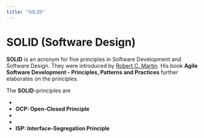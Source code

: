 ```yaml
---
title: "SOLID"
---
```



# SOLID (Software Design)

**SOLID** is an acronym for five principles in Software Development and Software Design. They were introduced by
[Robert C. Martin](https://en.wikipedia.org/wiki/Robert_C._Martin). His book **Agile Software Development - Principles, Patterns and Practices** <BibRef name="ASD" /> further elaborates on the principles.

The **SOLID**-principles are

 - <GlosRef name="SRP: Single Responsibility Principle" file="sd.singleresponsibilityprinciple" /> <BibRef name="ASD" pp="95"/>
 - **OCP: Open-Closed Principle**  <BibRef name="ASD" pp="99"/>
 - <GlosRef name="LSP: Liskov Substitution Principle" file="sd.liskovsubstitutionprinciple" />  <BibRef name="ASD" pp="111"/>
 - <GlosRef name="DIP: Dependency-Inversion Principle" file="sd.dependencyinversionprinciple" />  <BibRef name="ASD" pp="127"/>
 - **ISP: Interface-Segregation Principle**  <BibRef name="ASD" pp="135"/>
